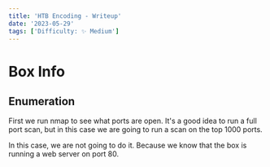 ```yaml
---
title: 'HTB Encoding - Writeup'
date: '2023-05-29'
tags: ['Difficulty: ✨ Medium']
---
```


# Box Info

## Enumeration

First we run nmap to see what ports are open. It's a good idea to run a full port scan, but in this case we are going to run a scan on the top 1000 ports.

In this case, we are not going to do it. Because we know that the box is running a web server on port 80.
